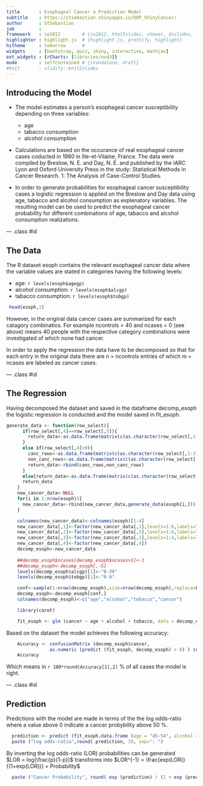 ```yaml
---
title       : Esophageal Cancer a Prediction Model
subtitle    : https://stsebastian.shinyapps.io/DDP_ShinyCancer/
author      : StSebastian
job         : 
framework   : io2012        # {io2012, html5slides, shower, dzslides, ...}
highlighter : highlight.js  # {highlight.js, prettify, highlight}
hitheme     : tomorrow      # 
widgets     : [bootstrap, quiz, shiny, interactive, mathjax]            # {mathjax, quiz, bootstrap}
ext_widgets : {rCharts: [libraries/nvd3]}
mode        : selfcontained # {standalone, draft}
#knit       : slidify::knit2slides
---
```


## Introducing the Model

* The model estimates a person's esophageal cancer susceptibility depending on three variables:
  * age
  * tabacco consumption
  * alcohol consumption
* Calculations are based on the occurance of real esophageal cancer cases coducted in 1980 in Ille-et-Vilaine, France. The data  were  compiled by Breslow, N. E. and Day, N. E. and published by the IARC Lyon and Oxford University Press in the study: Statistical Methods in Cancer Research. 1: The Analysis of Case-Control Studies.

* In order to generate probabilities for esophageal cancer susceptibility cases a logistic regression is applied on the Breslow and Day data using age, tabacco and alcohol consumption as explenatory variables. The resulting model can be used to predict the esophageal cancer probability for different combinations of age, tabacco and alcohol consumption realizations.


--- .class #id 

## The Data

The R dataset esoph contains the relevant esophageal cancer data where the variable values are stated in categories having the following levels:

* age: `r levels(esoph$agegp)`
* alcohol consumption: `r levels(esoph$alcgp)`
* tabacco consumption: `r levels(esoph$tobgp)`
```r
 head(esoph,1) 
```
However, in the original data cancer cases are summarized for each catagory combinatios. For example ncontrols = 40 and ncases = 0 (see above) means 40 people with the respective category combinations were investigated of which none had cancer. 

In order to apply the regression the data have to be decomposed so that for each entry in the original data there are n = ncontrols entries of which m = ncases are labeled as cancer cases.


--- .class #id 

## The Regression

Having decomposed the dataset and saved in the dataframe decomp_esoph the logistic regression is conducted and the model saved in fit_esoph. 


```r
generate_data <- function(row_select){
      if(row_select[,4]==row_select[,5]){
        return_data<-as.data.frame(matrix(c(as.character(row_select[,1:3]),1),ncol=4,nrow=row_select[,4],byrow=T),stringsAsFactors = F)
      }
      else if(row_select[,4]>0){  
        canc_rows<-as.data.frame(matrix(c(as.character(row_select[,1:3]),1),ncol=4,nrow=row_select[,4],byrow=T),stringsAsFactors = F)
        non_canc_rows<-as.data.frame(matrix(c(as.character(row_select[,1:3]),0),ncol=4,nrow=row_select[,5]-row_select[,4],byrow=T),stringsAsFactors = F)	
        return_data<-rbind(canc_rows,non_canc_rows)
      }
      else{return_data<-as.data.frame(matrix(c(as.character(row_select[,1:3]),0),ncol=4,nrow=row_select[,5]-row_select[,4],byrow=T),stringsAsFactors = F)}	
      return_data
    }
    new_cancer_data<-NULL
    for(i in 1:nrow(esoph)){
      new_cancer_data<-rbind(new_cancer_data,generate_data(esoph[i,]))
    }

    colnames(new_cancer_data)<-colnames(esoph)[1:4]	
    new_cancer_data[,1]<-factor(new_cancer_data[,1],levels=1:6,labels=levels(esoph[,1]))
    new_cancer_data[,2]<-factor(new_cancer_data[,2],levels=1:4,labels=levels(esoph[,2]))
    new_cancer_data[,3]<-factor(new_cancer_data[,3],levels=1:4,labels=levels(esoph[,3]))
    new_cancer_data[,4]<-factor(new_cancer_data[,4])
    decomp_esoph<-new_cancer_data
      
    ##decomp_esoph$ncases[decomp_esoph$ncases>1]<-1 
    ##decomp_esoph<-decomp_esoph[,-5]
    levels(decomp_esoph$alcgp)[1]<-"0-39"
    levels(decomp_esoph$tobgp)[1]<-"0-9"

    conf<-sample(1:nrow(decomp_esoph),size=nrow(decomp_esoph),replace=F)
    decomp_esoph<-decomp_esoph[conf,]
    colnames(decomp_esoph)<-c("age","alcohol","tobacco","cancer")
```

```r
    library(caret)
```

```r
    fit_esoph <- glm (cancer ~ age + alcohol + tobacco, data = decomp_esoph, family = binomial)
```

Based on the dataset the model achieves the following accuracy:

```r
    Accuracy <- confusionMatrix (decomp_esoph$cancer, 
                as.numeric (predict (fit_esoph, decomp_esoph) > 0) ) $overall [1:4]
    Accuracy
```

Which means in `r 100*round(Accuracy[1],2)` % of all cases the model is right.

--- .class #id 

## Prediction

Predictions with the model are made in terms of the  the log odds-ratio where a value above 0 indicate a cancer probybility above 50 %.

```r
  prediction <- predict (fit_esoph,data.frame (age = "45-54", alcohol = "80-119", tobacco = "30+" ) )
  paste ("log odds-ratio",round( prediction, 3), sep=": ")
```  

By inverting the log odds-ratio (LOR) probabilities can be generated  
$LOR =  log(\frac{p}{1-p})$ transforms into $LOR^{-1} = \frac{exp(LOR)}{(1+exp(LOR))} = Probability$
```r
  paste ("Cancer Probability", round( exp (prediction) / (1 + exp (prediction) ), 3),sep=": " )
```

